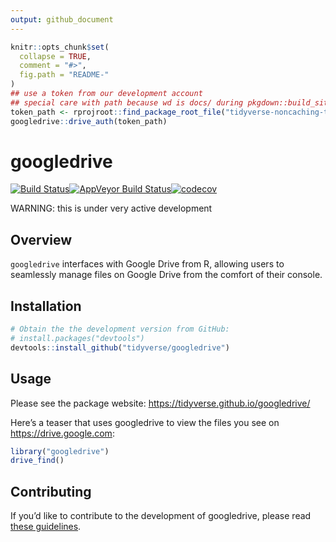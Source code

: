 ```yaml
---
output: github_document
---
```


<!-- README.md is generated from README.Rmd. Please edit that file -->

```r
knitr::opts_chunk$set(
  collapse = TRUE,
  comment = "#>",
  fig.path = "README-"
)
## use a token from our development account
## special care with path because wd is docs/ during pkgdown::build_site()
token_path <- rprojroot::find_package_root_file("tidyverse-noncaching-token.rds")
googledrive::drive_auth(token_path)
```

# googledrive

[![Build Status](https://travis-ci.org/tidyverse/googledrive.svg?branch=master)](https://travis-ci.org/tidyverse/googledrive)[![AppVeyor Build Status](https://ci.appveyor.com/api/projects/status/github/tidyverse/googledrive?branch=master&svg=true)](https://ci.appveyor.com/project/tidyverse/googledrive)[![codecov](https://codecov.io/gh/tidyverse/googledrive/branch/master/graph/badge.svg)](https://codecov.io/gh/tidyverse/googledrive?branch=master) 

WARNING: this is under very active development

## Overview

`googledrive` interfaces with Google Drive from R, allowing users to seamlessly manage files on Google Drive from the comfort of their console. 

## Installation

```r
# Obtain the the development version from GitHub:
# install.packages("devtools")
devtools::install_github("tidyverse/googledrive")
```

## Usage

Please see the package website:
<https://tidyverse.github.io/googledrive/>

Here's a teaser that uses googledrive to view the files you see on <https://drive.google.com>:

```r
library("googledrive")
drive_find()
```

## Contributing

If you'd like to contribute to the development of googledrive, please read [these guidelines](CONTRIBUTING.md).
